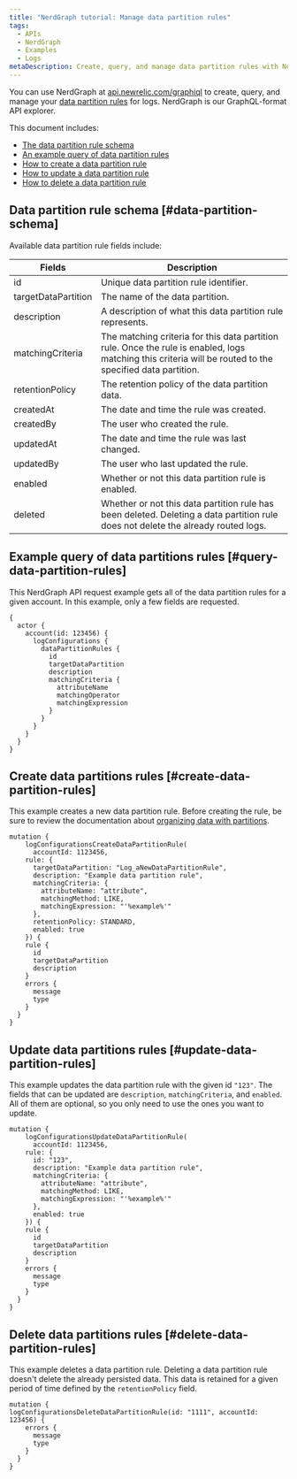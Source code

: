 ```yaml
---
title: "NerdGraph tutorial: Manage data partition rules"
tags:
  - APIs
  - NerdGraph
  - Examples
  - Logs
metaDescription: Create, query, and manage data partition rules with NerdGraph, the New Relic GraphQL explorer.
---
```


You can use NerdGraph at [api.newrelic.com/graphiql](https://api.newrelic.com/graphiql) to create, query, and manage your [data partition rules](/docs/logs/log-management/ui-data/data-partitions/) for logs. NerdGraph is our GraphQL-format API explorer.

This document includes:

* [The data partition rule schema](#data-partition-schema)
* [An example query of data partition rules](#query-data-partition-rules) 
* [How to create a data partition rule](#create-data-partition-rules)
* [How to update a data partition rule](#update-data-partition-rules)
* [How to delete a data partition rule](#delete-data-partition-rules)

## Data partition rule schema [#data-partition-schema]

Available data partition rule fields include:

<table>
  <thead>
  <tr>
    <th style={{width: "200px"}}>
      Fields
    </th>
    <th>
      Description
    </th>
  </tr>
  </thead>

  <tbody>
  <tr>
    <td>id</td>
    <td>Unique data partition rule identifier.</td>
  </tr>
  <tr>
    <td>targetDataPartition</td>
    <td>The name of the data partition.</td>
  </tr>
  <tr>
    <td>description</td>
    <td>A description of what this data partition rule represents.</td>
  </tr>
  <tr>
    <td>matchingCriteria</td>
    <td>The matching criteria for this data partition rule. Once the rule is enabled, logs matching this criteria will be routed to the specified data partition.
    </td>
  </tr>
  <tr>
    <td>retentionPolicy</td>
    <td>The retention policy of the data partition data.</td>
  </tr>
  <tr>
    <td>createdAt</td>
    <td>The date and time the rule was created.</td>
  </tr>
  <tr>
    <td>createdBy</td>
    <td>The user who created the rule.</td>
  </tr>
  <tr>
    <td>updatedAt</td>
    <td>The date and time the rule was last changed.</td>
  </tr>
  <tr>
    <td>updatedBy</td>
    <td>The user who last updated the rule.</td>
  </tr>
  <tr>
    <td>enabled</td>
    <td>Whether or not this data partition rule is enabled.</td>
  </tr>
  <tr>
    <td>deleted</td>
    <td>Whether or not this data partition rule has been deleted. Deleting a data partition rule does not delete the
      already routed logs.
    </td>
  </tr>

  </tbody>
</table>

## Example query of data partitions rules [#query-data-partition-rules]

This NerdGraph API request example gets all of the data partition rules for a given account. In this example, only a few fields are requested.

```
{
  actor {
    account(id: 123456) {
      logConfigurations {
        dataPartitionRules {
          id
          targetDataPartition
          description
          matchingCriteria {
            attributeName
            matchingOperator
            matchingExpression
          }
        }
      }
    }
  }
}
```

## Create data partitions rules [#create-data-partition-rules]

This example creates a new data partition rule. Before creating the rule, be sure to review the documentation about [organizing data with partitions](/docs/logs/log-management/ui-data/data-partitions/).

```
mutation {
	logConfigurationsCreateDataPartitionRule(
	  accountId: 1123456,
    rule: {
      targetDataPartition: "Log_aNewDataPartitionRule",
      description: "Example data partition rule",
      matchingCriteria: {
        attributeName: "attribute",
        matchingMethod: LIKE,
        matchingExpression: "'%example%'"
      },
      retentionPolicy: STANDARD,
      enabled: true
    }) {
   	rule {
      id
      targetDataPartition
      description
    }
    errors {
      message
      type
    }
  }
}
```

## Update data partitions rules [#update-data-partition-rules]

This example updates the data partition rule with the given id `"123"`. The fields that can be updated are `description`, `matchingCriteria`, and `enabled`. All of them are optional, so you only need to use the ones you want to update.

```
mutation {
	logConfigurationsUpdateDataPartitionRule(
	  accountId: 1123456,
    rule: {
      id: "123",
      description: "Example data partition rule",
      matchingCriteria: {
        attributeName: "attribute",
        matchingMethod: LIKE,
        matchingExpression: "'%example%'"
      },
      enabled: true
    }) {
   	rule {
      id
      targetDataPartition
      description
    }
    errors {
      message
      type
    }
  }
}
```

## Delete data partitions rules [#delete-data-partition-rules]

This example deletes a data partition rule. Deleting a data partition rule doesn't delete the already persisted data. This data is retained for a given period of time defined by the `retentionPolicy` field.

```
mutation {
logConfigurationsDeleteDataPartitionRule(id: "1111", accountId: 123456) {
    errors {
      message
      type
    }
  }
}
```
